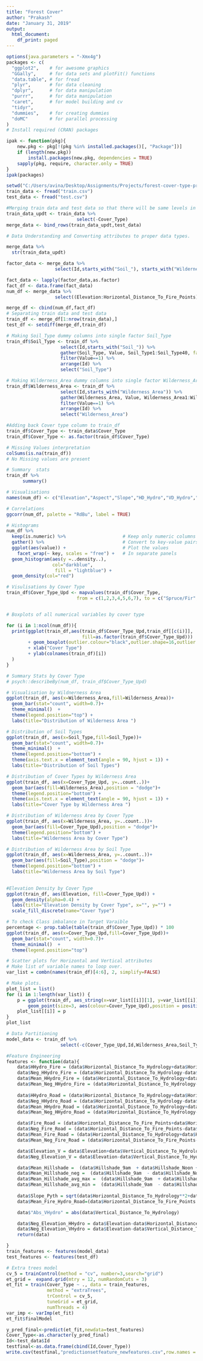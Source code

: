 ---
title: "Forest Cover"
author: "Prakash"
date: "January 31, 2019"
output:
  html_document:
    df_print: paged
---
```{r}
options(java.parameters = "-Xmx4g") 
packages <- c(
  "ggplot2",    # for awesome graphics
  "GGally",     # for data sets and plotFit() functions
  "data.table", # for fread 
  "plyr",       # for data cleaning
  "dplyr",      # for data manipulation
  "purrr",      # for data manipulation 
  "caret",      # for model building and cv
  "tidyr", 
  "dummies",    # for creating dummies
  "doMC"        # for parallel processing
)
# Install required (CRAN) packages

ipak <- function(pkg){
    new.pkg <- pkg[!(pkg %in% installed.packages()[, "Package"])]
    if (length(new.pkg)) 
        install.packages(new.pkg, dependencies = TRUE)
    sapply(pkg, require, character.only = TRUE)
}
ipak(packages)

```

```{r}
setwd("C:/Users/avina/Desktop/Assignments/Projects/forest-cover-type-prediction")
train_data <- fread("train.csv")
test_data <- fread("test.csv")

#Merging train data and test data so that there will be same levels in columns in train and test data
train_data_updt <- train_data %>% 
                          select(-Cover_Type)
merge_data <- bind_rows(train_data_updt,test_data)
```

```{r include=FALSE}
# Data Understanding and Converting attributes to proper data types.

merge_data %>% 
  str(train_data_updt)

factor_data <- merge_data %>% 
                  select(Id,starts_with("Soil_"), starts_with("Wilderness_Area")) 

fact_data <- lapply(factor_data,as.factor)   
fact_df <- data.frame(fact_data)
num_df <- merge_data %>%
                  select((Elevation:Horizontal_Distance_To_Fire_Points))  

merge_df <- cbind(num_df,fact_df)
# Separating train data and test data
train_df <- merge_df[1:nrow(train_data),]
test_df <- setdiff(merge_df,train_df)

```

```{r}

# Making Soil_Type dummy columns into single factor Soil_Type
train_df$Soil_Type <- train_df %>% 
                    select(Id,starts_with("Soil_")) %>%
                    gather(Soil_Type, Value, Soil_Type1:Soil_Type40, factor_key=TRUE) %>%
                    filter(Value==1) %>% 
                    arrange(Id) %>%
                    select("Soil_Type")

# Making Wilderness_Area dummy columns into single factor Wilderness_Area
train_df$Wilderness_Area <- train_df %>% 
                    select(Id,starts_with("Wilderness_Area")) %>%
                    gather(Wilderness_Area, Value, Wilderness_Area1:Wilderness_Area4, factor_key=TRUE) %>%
                    filter(Value==1) %>% 
                    arrange(Id) %>%
                    select("Wilderness_Area")

#Adding back Cover type column to train_df
train_df$Cover_Type <- train_data$Cover_Type
train_df$Cover_Type <- as.factor(train_df$Cover_Type)

# Missing Values interpretation
colSums(is.na(train_df))
# No Missing values are present

# Summary  stats
train_df %>% 
      summary()
```


```{r}
# Visualisations
names(num_df) <- c("Elevation","Aspect","Slope","HD_Hydro","VD_Hydro","HD_Road","Hshade_9am", "Hshade_Noon","Hshade_3pm","HD_FirePoints")

# Correlations
ggcorr(num_df, palette = "RdBu", label = TRUE)
```


```{r}

# Histograms
num_df %>%
  keep(is.numeric) %>%                     # Keep only numeric columns
  gather() %>%                             # Convert to key-value pairs
  ggplot(aes(value)) +                     # Plot the values
    facet_wrap(~ key, scales = "free") +   # In separate panels
  geom_histogram(aes(y =..density..), 
                 col="darkblue", 
                  fill = "lightblue") + 
  geom_density(col="red")
```


```{r}
# Visulisations by Cover Type
train_df$Cover_Type_Upd <- mapvalues(train_df$Cover_Type, 
                          from = c(1,2,3,4,5,6,7), to = c("Spruce/Fir","Lodgepole Pine","Ponderosa Pine",                                                          "Cottonwood/Willow","Aspen","Douglas-fir","Krummholz"))


# Boxplots of all numerical variables by cover type

for (i in 1:ncol(num_df)){
  print(ggplot(train_df,aes(train_df$Cover_Type_Upd,train_df[[c(i)]],
                            fill=as.factor(train_df$Cover_Type_Upd)))
        + geom_boxplot(outlier.colour="black",outlier.shape=16,outlier.size=1,notch=FALSE)
        + xlab("Cover Type")
        + ylab(colnames(train_df)[i])
  )
}
```

```{r}
# Summary Stats by Cover Type
# psych::describeBy(num_df, train_df$Cover_Type_Upd)
```

```{r}
# Visualisation by Wildnerness Area
ggplot(train_df, aes(x=Wilderness_Area,fill=Wilderness_Area))+
  geom_bar(stat="count", width=0.7)+
  theme_minimal()  +
  theme(legend.position="top") +
  labs(title="Distribution of Wilderness Area ")
```

```{r}
# Distribution of Soil Types
ggplot(train_df, aes(x=Soil_Type,fill=Soil_Type))+
  geom_bar(stat="count", width=0.7)+
  theme_minimal()  +
  theme(legend.position="bottom") +
  theme(axis.text.x = element_text(angle = 90, hjust = 1)) +
  labs(title="Distribution of Soil Types")
```


```{r}
# Distribution of Cover Types by Wilderness Area
ggplot(train_df, aes(x=Cover_Type_Upd, y=..count..))+
  geom_bar(aes(fill=Wilderness_Area),position = "dodge")+
  theme(legend.position="bottom") +
  theme(axis.text.x = element_text(angle = 90, hjust = 1)) +
  labs(title="Cover Type by Wilderness Area ")
```

```{r}
# Distribution of Wilderness Area by Cover Type
ggplot(train_df, aes(x=Wilderness_Area, y=..count..))+
  geom_bar(aes(fill=Cover_Type_Upd),position = "dodge")+
  theme(legend.position="bottom") +
  labs(title="Wilderness Area by Cover Type")
```

```{r}
# Distribution of Wilderness Area by Soil Type
ggplot(train_df, aes(x=Wilderness_Area, y=..count..))+
  geom_bar(aes(fill=Soil_Type),position = "dodge")+
  theme(legend.position="bottom") +
  labs(title="Wilderness Area by Soil Type")
  
```

```{r}
#Elevation Density by Cover Type
ggplot(train_df, aes(Elevation, fill=Cover_Type_Upd)) +
  geom_density(alpha=0.4) +
  labs(title="Elevation Density by Cover Type", x="", y="") +
  scale_fill_discrete(name="Cover Type")
```

```{r}
# To check Class imbalance in Target Varaible
percentage <- prop.table(table(train_df$Cover_Type_Upd)) * 100
ggplot(train_df, aes(x=Cover_Type_Upd,fill=Cover_Type_Upd))+
  geom_bar(stat="count", width=0.7)+
  theme_minimal()  +
  theme(legend.position="top")

```

```{r}

# Scatter plots for Horizontal and Vertical attributes
# Make list of variable names to loop over.
var_list = combn(names(train_df)[4:6], 2, simplify=FALSE)

# Make plots.
plot_list = list()
for (i in 1:length(var_list)) {
    p = ggplot(train_df, aes_string(x=var_list[[i]][1], y=var_list[[i]][2])) +
        geom_point(size=3, aes(colour=Cover_Type_Upd),position = position_jitter(w = 0.05, h = 0))
    plot_list[[i]] = p
}
plot_list
```

```{r}
# Data Partitioning
model_data <- train_df %>%
                    select(-c(Cover_Type_Upd,Id,Wilderness_Area,Soil_Type))

```

```{r}
#Feature Engineering
features <- function(data){
    data$HHydro_Fire = (data$Horizontal_Distance_To_Hydrology+data$Horizontal_Distance_To_Fire_Points)
    data$Neg_HHydro_Fire = (data$Horizontal_Distance_To_Hydrology-data$Horizontal_Distance_To_Fire_Points)
    data$Mean_HHydro_Fire = (data$Horizontal_Distance_To_Hydrology+data$Horizontal_Distance_To_Fire_Points)/2
    data$Mean_Neg_HHydro_Fire = (data$Horizontal_Distance_To_Hydrology-data$Horizontal_Distance_To_Fire_Points)/2
      
    data$HHydro_Road = (data$Horizontal_Distance_To_Hydrology+data$Horizontal_Distance_To_Roadways)
    data$Neg_HHydro_Road = (data$Horizontal_Distance_To_Hydrology-data$Horizontal_Distance_To_Roadways)
    data$Mean_HHydro_Road = (data$Horizontal_Distance_To_Hydrology+data$Horizontal_Distance_To_Roadways)/2
    data$Mean_Neg_HHydro_Road = (data$Horizontal_Distance_To_Hydrology-data$Horizontal_Distance_To_Roadways)/2

    data$Fire_Road = (data$Horizontal_Distance_To_Fire_Points+data$Horizontal_Distance_To_Roadways)
    data$Neg_Fire_Road = (data$Horizontal_Distance_To_Fire_Points-data$Horizontal_Distance_To_Roadways)
    data$Mean_Fire_Road = (data$Horizontal_Distance_To_Hydrology+data$Horizontal_Distance_To_Roadways)/2
    data$Mean_Neg_Fire_Road = (data$Horizontal_Distance_To_Fire_Points-data$Horizontal_Distance_To_Roadways)/2

    data$Elevation_V = data$Elevation+data$Vertical_Distance_To_Hydrology
    data$Neg_Elevation_V = data$Elevation-data$Vertical_Distance_To_Hydrology

    data$Mean_Hillshade =  (data$Hillshade_9am  + data$Hillshade_Noon + data$Hillshade_3pm ) / 3
    data$Mean_Hillshade_neg =  (data$Hillshade_9am  - data$Hillshade_Noon - data$Hillshade_3pm ) / 3
    data$Mean_Hillshade_avg_max =  (data$Hillshade_9am  + data$Hillshade_Noon ) / 2
    data$Mean_Hillshade_avg_min =  (data$Hillshade_9am  - data$Hillshade_Noon ) / 2
    
    data$Slope_Pyth = sqrt(data$Horizontal_Distance_To_Hydrology**2+data$Vertical_Distance_To_Hydrology**2)
    data$Mean_Fire_Hydro_Road=(data$Horizontal_Distance_To_Fire_Points + data$Horizontal_Distance_To_Hydrology + data$Horizontal_Distance_To_Roadways) / 3

    data$"Abs_VHydro" = abs(data$Vertical_Distance_To_Hydrology)

    data$Neg_Elevation_HHydro = data$Elevation-data$Horizontal_Distance_To_Hydrology*0.2
    data$Neg_Elevation_VHydro = data$Elevation-data$Vertical_Distance_To_Hydrology
    return(data)

}
train_features <- features(model_data)
test_features <- features(test_df)
```

```{r}

# Extra trees model
cv_5 = trainControl(method = "cv", number=3,search="grid")
et_grid =  expand.grid(mtry = 12, numRandomCuts = 3)
et_fit = train(Cover_Type ~ ., data = train_features,
               method = "extraTrees",
               trControl = cv_5,
               tuneGrid = et_grid,
               numThreads = 4)
var_imp <- varImp(et_fit)
et_fit$finalModel

y_pred_final<-predict(et_fit,newdata=test_features)
Cover_Type<-as.character(y_pred_final)
Id<-test_data$Id
testfinal<-as.data.frame(cbind(Id,Cover_Type))
write.csv(testfinal,"predictionsetfeature_newfeatures.csv",row.names = FALSE)
```

